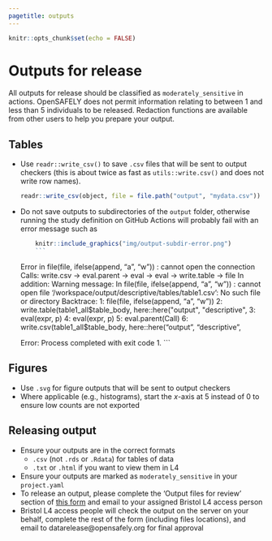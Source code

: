 ```yaml
---
pagetitle: outputs
---
```


```r
knitr::opts_chunk$set(echo = FALSE)
```

# Outputs for release

All outputs for release should be classified as `moderately_sensitive` in actions. OpenSAFELY does not permit information relating to between 1 and less than 5 individuals to be released. Redaction functions are available from other users to help you prepare your output.

## Tables

  - Use `readr::write_csv()` to save `.csv` files that will be sent to output checkers (this is about twice as fast as `utils::write.csv()` and does not write row names).

    ``` r
    readr::write_csv(object, file = file.path("output", "mydata.csv"))
    ```  
  - Do not save outputs to subdirectories of the `output` folder, otherwise running the study definition on GitHub Actions will probably fail with an error message such as  
    ```r
    knitr::include_graphics("img/output-subdir-error.png")
    ```
    ```
    Error in file(file, ifelse(append, "a", "w")) : 
       cannot open the connection
     Calls: write.csv -> eval.parent -> eval -> eval -> write.table -> file
     In addition: Warning message:
     In file(file, ifelse(append, "a", "w")) :
       cannot open file '/workspace/output/descriptive/tables/table1.csv': No such file or directory
     Backtrace:
     1: file(file, ifelse(append, "a", "w"))
     2: write.table(table1_all$table_body, here::here("output", "descriptive", 
     3: eval(expr, p)
     4: eval(expr, p)
     5: eval.parent(Call)
     6: write.csv(table1_all$table_body, here::here("output", "descriptive",

    Error: Process completed with exit code 1.
    ```  
    
## Figures

- Use `.svg` for figure outputs that will be sent to output checkers
- Where applicable (e.g., histograms), start the *x*-axis at 5 instead of 0 to ensure low counts are not exported

## Releasing output

- Ensure your outputs are in the correct formats 
  - `.csv` (not `.rds` or `.Rdata`) for tables of data
  - `.txt` or `.html` if you want to view them in L4
- Ensure your outputs are marked as `moderately_sensitive` in your `project.yaml`
- To release an output, please complete the 'Output files for review' section of [this form](https://docs.opensafely.org/documents/OpenSAFELY_Output_Review_Form_15_11_21.docx) and email to your assigned Bristol L4 access person
- Bristol L4 access people will check the output on the server on your behalf, complete the rest of the form (including files locations), and email to datarelease@opensafely.org for final approval

<!--
## Jupyter and Rmd notebooks

- If you use a Jupyter notebook create a folder called `notebooks` at the top level of your repo
  - Only use Python code chunks within the notebook
  - The action to compile the notebook will be of the form

    ``` yaml
      generate_notebook:
        run: jupyter:latest jupyter nbconvert /workspace/analysis/report.ipynb --execute --to html --template basic --output-dir=/workspace/output --ExecutePreprocessor.timeout=86400 --no-input
        needs:
        outputs:
          moderately_sensitive:
            notebook: output/report.html
    ```

- If you use an R Markdown notebook within your repo create a folder called `rmarkdown` at the top level of the repo
  - In the YAML header of the .Rmd file define the output type as `output: html_document`
  - Write a separate .R script that runs a single command 
  
    ``` r
    rmarkdown::render('myrmdfile.Rmd', encoding = 'UTF-8') 
    ```  
  - And write an `r` action to run the script which will produce the .html output file
-->
